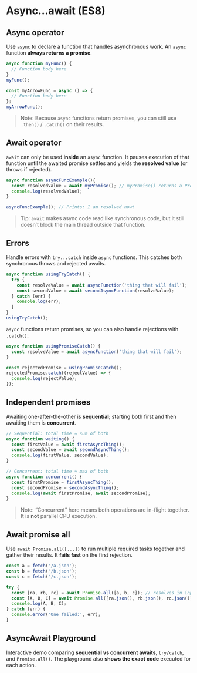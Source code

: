 # Async…await (ES8)

## Async operator
Use `async` to declare a function that handles asynchronous work. An `async` function **always returns a promise**.

~~~js
async function myFunc() {
  // Function body here
}
myFunc();

const myArrowFunc = async () => {
  // Function body here
};
myArrowFunc();
~~~

> Note: Because `async` functions return promises, you can still use `.then()` / `.catch()` on their results.

## Await operator
`await` can only be used **inside** an `async` function. It pauses execution of that function until the awaited promise settles and yields the **resolved value** (or throws if rejected).

~~~js
async function asyncFuncExample(){
  const resolvedValue = await myPromise(); // myPromise() returns a Promise
  console.log(resolvedValue);
}

asyncFuncExample(); // Prints: I am resolved now!
~~~

> Tip: `await` makes async code read like synchronous code, but it still doesn’t block the main thread outside that function.

## Errors
Handle errors with `try...catch` inside `async` functions. This catches both synchronous throws and rejected awaits.

~~~js
async function usingTryCatch() {
  try {
    const resolveValue = await asyncFunction('thing that will fail');
    const secondValue = await secondAsyncFunction(resolveValue);
  } catch (err) {
    console.log(err);
  }
}
usingTryCatch();
~~~

`async` functions return promises, so you can also handle rejections with `.catch()`:

~~~js
async function usingPromiseCatch() {
  const resolveValue = await asyncFunction('thing that will fail');
}

const rejectedPromise = usingPromiseCatch();
rejectedPromise.catch((rejectValue) => {
  console.log(rejectValue);
});
~~~

## Independent promises
Awaiting one-after-the-other is **sequential**; starting both first and then awaiting them is **concurrent**.

~~~js
// Sequential: total time ≈ sum of both
async function waiting() {
  const firstValue = await firstAsyncThing();
  const secondValue = await secondAsyncThing();
  console.log(firstValue, secondValue);
}

// Concurrent: total time ≈ max of both
async function concurrent() {
  const firstPromise = firstAsyncThing();
  const secondPromise = secondAsyncThing();
  console.log(await firstPromise, await secondPromise);
}
~~~

> Note: “Concurrent” here means both operations are in-flight together. It is **not** parallel CPU execution.

## Await promise all
Use `await Promise.all([...])` to run multiple required tasks together and gather their results. It **fails fast** on the first rejection.

~~~js
const a = fetch('/a.json');
const b = fetch('/b.json');
const c = fetch('/c.json');

try {
  const [ra, rb, rc] = await Promise.all([a, b, c]); // resolves in input order
  const [A, B, C] = await Promise.all([ra.json(), rb.json(), rc.json()]);
  console.log(A, B, C);
} catch (err) {
  console.error('One failed:', err);
}
~~~

## AsyncAwait Playground
Interactive demo comparing **sequential vs concurrent awaits**, `try/catch`, and `Promise.all()`. The playground also **shows the exact code** executed for each action.


<AsyncAwaitPlayground />
